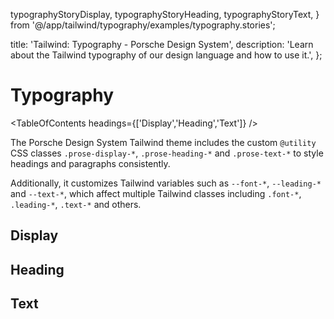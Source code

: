   typographyStoryDisplay,
  typographyStoryHeading,
  typographyStoryText,
} from '@/app/tailwind/typography/examples/typography.stories';

  title: 'Tailwind: Typography - Porsche Design System',
  description: 'Learn about the Tailwind typography of our design language and how to use it.',
};

# Typography

<TableOfContents headings={['Display','Heading','Text']} />

The Porsche Design System Tailwind theme includes the custom `@utility` CSS classes `.prose-display-*`,
`.prose-heading-*` and `.prose-text-*` to style headings and paragraphs consistently.

Additionally, it customizes Tailwind variables such as `--font-*`, `--leading-*` and `--text-*`, which affect multiple
Tailwind classes including `.font-*`, `.leading-*`, `.text-*` and others.

## Display

<ComponentStory story={typographyStoryDisplay} />

## Heading

<ComponentStory story={typographyStoryHeading} />

## Text

<ComponentStory story={typographyStoryText} />
